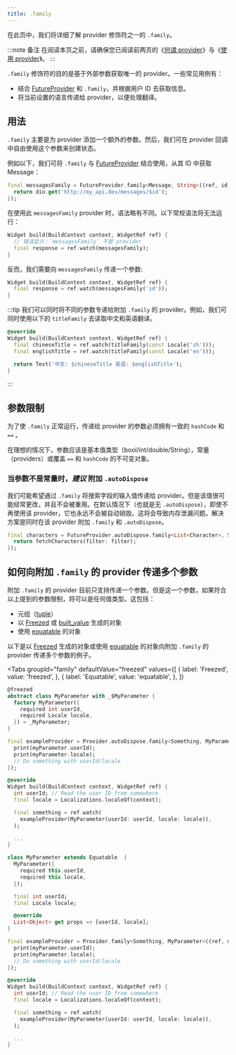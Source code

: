 ```yaml
---
title: .family
---
```



在此页中，我们将详细了解 provider 修饰符之一的 `.family`。

:::note 备注
在阅读本页之前，请确保您已阅读前两页的《[何谓 provider](/docs/concepts/providers)》与《[使用 provider](/docs/concepts/reading)》。
:::

`.family` 修饰符的目的是基于外部参数获取唯一的 provider。一些常见用例有：

- 结合 [FutureProvider] 和 `.family`，并根据用户 ID 去获取信息。
- 将当前设置的语言传递给 provider，以便处理翻译。

## 用法

`.family` 主要是为 provider 添加一个额外的参数。然后，我们可在 provider 回调中自由使用这个参数来创建状态。

例如以下，我们可将 `.family` 与 [FutureProvider] 结合使用，从其 ID 中获取 Message：

```dart
final messagesFamily = FutureProvider.family<Message, String>((ref, id) async {
  return dio.get('http://my_api.dev/messages/$id');
});
```
在使用此 `messagesFamily` provider 时，语法略有不同。以下常规语法将无法运行：

```dart
Widget build(BuildContext context, WidgetRef ref) {
  // 错误显示：`messagesFamily` 不是 provider
  final response = ref.watch(messagesFamily);
}
```
反而，我们需要向 `messagesFamily` 传递一个参数:

```dart
Widget build(BuildContext context, WidgetRef ref) {
  final response = ref.watch(messagesFamily('id'));
}
```

:::tip
我们可以同时将不同的参数专递给附加 `.family` 的 provider。例如，我们可同时使用以下的 `titleFamily` 去读取中文和英语翻译。

```dart
@override
Widget build(BuildContext context, WidgetRef ref) {
  final chineseTitle = ref.watch(titleFamily(const Locale('zh')));
  final englishTitle = ref.watch(titleFamily(const Locale('en')));

  return Text('中文: $chineseTitle 英语: $englishTitle');
}
```
:::

## 参数限制

为了使 `.family` 正常运行，传递给 provider 的参数必须拥有一致的 `hashCode` 和 `==` 。

在理想的情况下，参数应该是基本值类型（bool/int/double/String），常量（providers）或覆盖 `==` 和 `hashCode` 的不可变对象。

### 当参数不是常量时，_建议_ 附加 `.autoDispose`

我们可能希望通过 `.family` 将搜索字段的输入值传递给 provider。但是该值很可能经常更改，并且不会被重用。在默认情况下（也就是无 `.autoDispose`），即使不再使用该 provider，它也永远不会被自动销毁。这将会导致内存泄漏问题。解决方案是同时在该 provider 附加 `.family` 和 `.autoDispose`。

```dart
final characters = FutureProvider.autoDispose.family<List<Character>, String>((ref, filter) async {
  return fetchCharacters(filter: filter);
});
```

## 如何向附加 `.family` 的 provider 传递多个参数

附加 `.family` 的 provider 目前只支持传递一个参数。但是这一个参数，如果符合以上提到的参数限制，将可以是任何值类型。这包括：

- 元组（[tuple](http://pub.dev/packages/tuple)）
- 以 [Freezed] 或 [built_value](https://pub.dev/packages/built_value) 生成的对象
- 使用 [equatable](https://pub.dev/packages/equatable) 的对象

以下是以 [Freezed] 生成的对象或使用 [equatable] 的对象向附加 `.family` 的 provider 传递多个参数的例子。

<Tabs
  groupId="family"
  defaultValue="freezed"
  values={[
    { label: 'Freezed', value: 'freezed', },
    { label: 'Equatable', value: 'equatable', },
  ]}
>

<TabItem value="freezed">

```dart
@freezed
abstract class MyParameter with _$MyParameter {
  factory MyParameter({
    required int userId,
    required Locale locale,
  }) = _MyParameter;
}

final exampleProvider = Provider.autoDispose.family<Something, MyParameter>((ref, myParameter) {
  print(myParameter.userId);
  print(myParameter.locale);
  // Do something with userId/locale
});

@override
Widget build(BuildContext context, WidgetRef ref) {
  int userId; // Read the user ID from somewhere
  final locale = Localizations.localeOf(context);

  final something = ref.watch(
    exampleProvider(MyParameter(userId: userId, locale: locale)),
  );

  ...
}
```

</TabItem>
<TabItem value="equatable">

```dart
class MyParameter extends Equatable  {
  MyParameter({
    required this.userId,
    required this.locale,
  });

  final int userId;
  final Locale locale;

  @override
  List<Object> get props => [userId, locale];
}

final exampleProvider = Provider.family<Something, MyParameter>((ref, myParameter) {
  print(myParameter.userId);
  print(myParameter.locale);
  // Do something with userId/locale
});

@override
Widget build(BuildContext context, WidgetRef ref) {
  int userId; // Read the user ID from somewhere
  final locale = Localizations.localeOf(context);

  final something = ref.watch(
    exampleProvider(MyParameter(userId: userId, locale: locale)),
  );

  ...
}
```

</TabItem>
</Tabs>

[freezed]: https://pub.dev/packages/freezed
[equatable]: https://pub.dev/packages/equatable
[futureprovider]: ../../providers/future_provider
